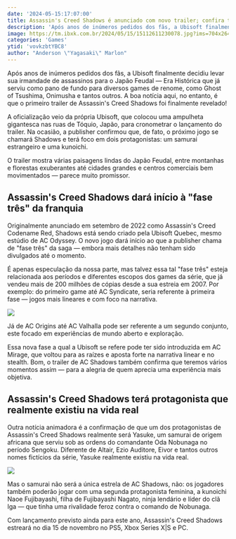 ```yaml
---
date: '2024-05-15:17:07:00'
title: Assassin's Creed Shadows é anunciado com novo trailer; confira tudo que sabemos!
description: 'Após anos de inúmeros pedidos dos fãs, a Ubisoft finalmente decidiu levar sua irmandade de assassinos para o Japão Feudal — Era Histórica que já serviu como pano de fundo para diversos games de renome, como Ghost of Tsushima, Onimusha e tantos outros ...'
image: https://tm.ibxk.com.br/2024/05/15/15112611230078.jpg?ims=704x264
categories: 'Games'
ytid: 'vovkzbtYBC8'
author: "Anderson \"Yagasaki\" Marlon"
---
```


Após anos de inúmeros pedidos dos fãs, a Ubisoft finalmente decidiu levar sua irmandade de assassinos para o Japão Feudal — Era Histórica que já serviu como pano de fundo para diversos games de renome, como Ghost of Tsushima, Onimusha e tantos outros. A boa notícia aqui, no entanto, é que o primeiro trailer de Assassin's Creed Shadows foi finalmente revelado!

A oficialização veio da própria Ubisoft, que colocou uma ampulheta gigantesca nas ruas de Tóquio, Japão, para cronometrar o lançamento do trailer. Na ocasião, a publisher confirmou que, de fato, o próximo jogo se chamará Shadows e terá foco em dois protagonistas: um samurai estrangeiro e uma kunoichi.

O trailer mostra várias paisagens lindas do Japão Feudal, entre montanhas e florestas exuberantes até cidades grandes e centros comerciais bem movimentados — parece muito promissor.

## Assassin's Creed Shadows dará início à "fase três" da franquia
Originalmente anunciado em setembro de 2022 como Assassin's Creed Codename Red, Shadows está sendo criado pela Ubisoft Quebec, mesmo estúdio de AC Odyssey. O novo jogo dará início ao que a publisher chama de "fase três" da saga — embora mais detalhes não tenham sido divulgados até o momento.

É apenas especulação da nossa parte, mas talvez essa tal "fase três" esteja relacionada aos períodos e diferentes escopos dos games da série, que já vendeu mais de 200 milhões de cópias desde a sua estreia em 2007. Por exemplo: do primeiro game até AC Syndicate, seria referente à primeira fase — jogos mais lineares e com foco na narrativa.

![](https://img.ibxk.com.br/2024/05/15/15114853362096.jpg?ims=704x)

Já de AC Origins até AC Valhalla pode ser referente a um segundo conjunto, este focado em experiências de mundo aberto e exploração.

Essa nova fase a qual a Ubisoft se refere pode ter sido introduzida em AC Mirage, que voltou para as raízes e aposta forte na narrativa linear e no stealth. Bom, o trailer de AC Shadows também confirma que teremos vários momentos assim — para a alegria de quem aprecia uma experiência mais objetiva.

## Assassin's Creed Shadows terá protagonista que realmente existiu na vida real
Outra notícia animadora é a confirmação de que um dos protagonistas de Assassin's Creed Shadows realmente será Yasuke, um samurai de origem africana que serviu sob as ordens do comandante Oda Nobunaga no período Sengoku. Diferente de Altair, Ezio Auditore, Eivor e tantos outros nomes fictícios da série, Yasuke realmente existiu na vida real.

![](https://img.ibxk.com.br/2024/05/15/15114952414097.jpg?ims=704x)

Mas o samurai não será a única estrela de AC Shadows, não: os jogadores também poderão jogar com uma segunda protagonista feminina, a kunoichi Naoe Fujibayashi, filha de Fujibayashi Nagato, ninja lendário e líder do clã Iga — que tinha uma rivalidade feroz contra o comando de Nobunaga.

Com lançamento previsto ainda para este ano, Assassin's Creed Shadows estreará no dia 15 de novembro no PS5, Xbox Series X|S e PC.
